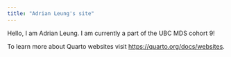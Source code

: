 ```yaml
---
title: "Adrian Leung's site"
---
```


Hello, I am Adrian Leung. I am currently a part of the UBC MDS cohort 9!

To learn more about Quarto websites visit <https://quarto.org/docs/websites>.
